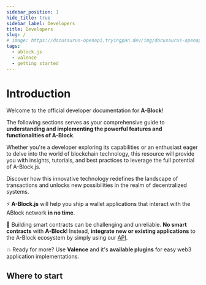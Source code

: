 ```yaml
---
sidebar_position: 1
hide_title: true
sidebar_label: Developers
title: Developers
slug: /
# image: https://docusaurus-openapi.tryingpan.dev/img/docusaurus-openapi-docs-logo.svg
tags:
  - ablock.js
  - valence
  - getting started
---
```



# Introduction

Welcome to the official developer documentation for **A-Block**! 

The following sections serves as your comprehensive guide to **understanding and implementing the powerful features and functionalities of A-Block**.

Whether you're a developer exploring its capabilities or an enthusiast eager to delve into the world of blockchain technology, 
this resource will provide you with insights, tutorials, and best practices to leverage the full potential of A-Block.js. 

Discover how this innovative technology redefines the landscape of transactions and unlocks new possibilities in the realm of decentralized systems.

⚡️ **A-Block.js** will help you ship a wallet applications that interact with the ABlock network **in no time**.

💸 Building smart contracts can be challenging and unreliable. **No smart contracts** with **A-Block**! Instead, **integrate new or existing applications** to the A-Block ecosystem by simply using our [API](/docs/api/overview).

💥 Ready for more? Use **Valence** and it's **available plugins** for easy web3 application implementations.

## Where to start

<DocCardList items={useCurrentSidebarCategory().items}/>
